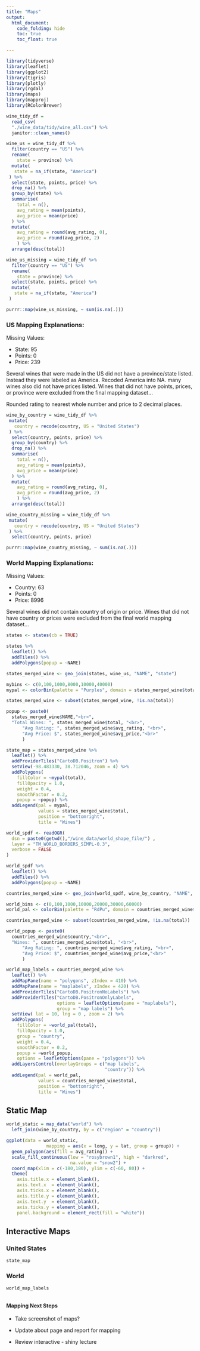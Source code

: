 ```yaml
---
title: "Maps"
output: 
  html_document:
    code_folding: hide
    toc: true
    toc_float: true

---
```


```r
library(tidyverse)
library(leaflet)
library(ggplot2)
library(tigris)
library(plotly)
library(rgdal)
library(maps)
library(mapproj)
library(RColorBrewer)
```

```r
wine_tidy_df = 
  read_csv(
  "./wine_data/tidy/wine_all.csv") %>% 
  janitor::clean_names()
```

```r
wine_us = wine_tidy_df %>% 
  filter(country == "US") %>%
  rename(
    state = province) %>% 
  mutate(
   state = na_if(state, "America")
 ) %>%
  select(state, points, price) %>% 
  drop_na() %>% 
  group_by(state) %>%
  summarise(
    total = n(),
    avg_rating = mean(points),
    avg_price = mean(price)
  ) %>%
  mutate(
    avg_rating = round(avg_rating, 0), 
    avg_price = round(avg_price, 2)
    ) %>% 
  arrange(desc(total))
```

```r
wine_us_missing = wine_tidy_df %>% 
  filter(country == "US") %>%
  rename(
    state = province) %>% 
  select(state, points, price) %>% 
  mutate(
   state = na_if(state, "America")
 )

purrr::map(wine_us_missing, ~ sum(is.na(.)))
```

### US Mapping Explanations:
Missing Values:

* State: 95
* Points: 0
* Price: 239

Several wines that were made in the US did not have a province/state listed. Instead they were labeled as America. Recoded America into NA. many wines also did not have prices listed. Wines that did not have points, prices, or province were excluded from the final mapping dataset...

Rounded rating to nearest whole number and price to 2 decimal places.

```r
wine_by_country = wine_tidy_df %>% 
 mutate(
   country = recode(country, US = "United States")
 ) %>% 
  select(country, points, price) %>% 
  group_by(country) %>%
  drop_na() %>% 
  summarise(
    total = n(),
    avg_rating = mean(points),
    avg_price = mean(price)
  ) %>%
  mutate(
    avg_rating = round(avg_rating, 0), 
    avg_price = round(avg_price, 2)
    ) %>% 
  arrange(desc(total))
```

```r
wine_country_missing = wine_tidy_df %>% 
 mutate(
   country = recode(country, US = "United States")
 ) %>% 
  select(country, points, price)

purrr::map(wine_country_missing, ~ sum(is.na(.)))
```

### World Mapping Explanations:
Missing Values:

* Country: 63
* Points: 0
* Price: 8996

Several wines did not contain country of origin or price. Wines that did not have country or prices were excluded from the final world mapping dataset...

```r
states <- states(cb = TRUE)

states %>% 
  leaflet() %>% 
  addTiles() %>% 
  addPolygons(popup = ~NAME)

states_merged_wine <- geo_join(states, wine_us, "NAME", "state")

mybins <- c(0,100,1000,8000,10000,40000)
mypal <- colorBin(palette = "Purples", domain = states_merged_wine$total, na.color = "transparent", bins = mybins)

states_merged_wine <- subset(states_merged_wine, !is.na(total))

popup <- paste0(
  states_merged_wine$NAME,"<br>", 
  "Total Wines: ", states_merged_wine$total, "<br>", 
      "Avg Rating: ", states_merged_wine$avg_rating, "<br>",
      "Avg Price: $", states_merged_wine$avg_price,"<br>"
      )

state_map = states_merged_wine %>% 
  leaflet() %>%
  addProviderTiles("CartoDB.Positron") %>%
  setView(-98.483330, 38.712046, zoom = 4) %>% 
  addPolygons(
    fillColor = ~mypal(total), 
    fillOpacity = 1.0, 
    weight = 0.4, 
    smoothFactor = 0.2, 
    popup = ~popup) %>% 
  addLegend(pal = mypal, 
            values = states_merged_wine$total, 
            position = "bottomright", 
            title = "Wines")
```

```r
world_spdf <- readOGR( 
  dsn = paste0(getwd(),"/wine_data/world_shape_file/") , 
  layer = "TM_WORLD_BORDERS_SIMPL-0.3",
  verbose = FALSE
)

world_spdf %>% 
  leaflet() %>% 
  addTiles() %>% 
  addPolygons(popup = ~NAME)

countries_merged_wine <- geo_join(world_spdf, wine_by_country, "NAME", "country")

world_bins <- c(0,100,1000,10000,20000,30000,60000)
world_pal <- colorBin(palette = "RdPu", domain = countries_merged_wine$total, na.color = "transparent", bins = world_bins)

countries_merged_wine <- subset(countries_merged_wine, !is.na(total))

world_popup <- paste0(
  countries_merged_wine$country,"<br>", 
  "Wines: ", countries_merged_wine$total, "<br>", 
      "Avg Rating: ", countries_merged_wine$avg_rating, "<br>",
      "Avg Price: $", countries_merged_wine$avg_price,"<br>"
      )

world_map_labels = countries_merged_wine %>% 
  leaflet() %>%
  addMapPane(name = "polygons", zIndex = 410) %>% 
  addMapPane(name = "maplabels", zIndex = 420) %>% 
  addProviderTiles("CartoDB.PositronNoLabels") %>%
  addProviderTiles("CartoDB.PositronOnlyLabels", 
                   options = leafletOptions(pane = "maplabels"),
                   group = "map labels") %>%
  setView( lat = 10, lng = 0 , zoom = 2) %>% 
  addPolygons(
    fillColor = ~world_pal(total), 
    fillOpacity = 1.0, 
    group = "country",
    weight = 0.4, 
    smoothFactor = 0.2, 
    popup = ~world_popup,
    options = leafletOptions(pane = "polygons")) %>%
  addLayersControl(overlayGroups = c("map labels",
                                     "country")) %>% 
  addLegend(pal = world_pal, 
            values = countries_merged_wine$total, 
            position = "bottomright", 
            title = "Wines")
```

## Static Map

```r
world_static = map_data("world") %>%
  left_join(wine_by_country, by = c("region" = "country"))

ggplot(data = world_static, 
               mapping = aes(x = long, y = lat, group = group)) +
  geom_polygon(aes(fill = avg_rating)) +
  scale_fill_continuous(low = "rosybrown1", high = "darkred", 
                        na.value = "snow2") +
  coord_map(xlim = c(-180,180), ylim = c(-60, 80)) +
  theme(
    axis.title.x = element_blank(),
    axis.text.x  = element_blank(),
    axis.ticks.x = element_blank(),
    axis.title.y = element_blank(),
    axis.text.y  = element_blank(),
    axis.ticks.y = element_blank(),
    panel.background = element_rect(fill = "white"))
```

## Interactive Maps {.tabset}

### United States

```r
state_map
```

### World
```r
world_map_labels
```

## {-}

#### Mapping Next Steps

* Take screenshot of maps?

* Update about page and report for mapping

* Review interactive - shiny lecture
